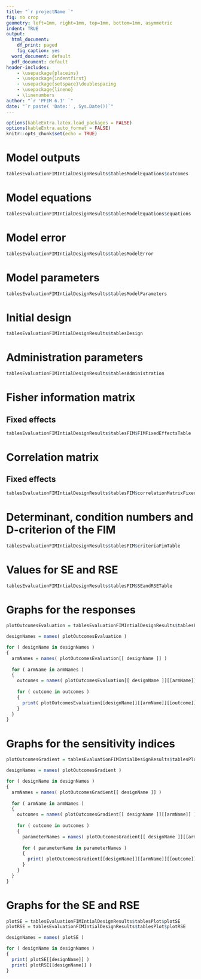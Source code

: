 ---
title: "`r projectName `"
fig: no crop
geometry: left=1mm, right=1mm, top=1mm, bottom=1mm, asymmetric
indent: TRUE
output:
  html_document:
    df_print: paged
    fig_caption: yes
  word_document: default
  pdf_document: default
header-includes: 
    - \usepackage{placeins}
    - \usepackage{indentfirst}
    - \usepackage{setspace}\doublespacing
    - \usepackage{lineno}
    - \linenumbers
author: "`r 'PFIM 6.1' `"
date: "`r paste( 'Date:' , Sys.Date())`"
---

```{r setup, include=FALSE}
options(kableExtra.latex.load_packages = FALSE)
options(kableExtra.auto_format = FALSE)
knitr::opts_chunk$set(echo = TRUE)
```

# Model outputs 

```{r modelOutputs, echo = FALSE, comment='', fig.height = 5, fig.width = 10, fig.align = "center"} 
tablesEvaluationFIMIntialDesignResults$tablesModelEquations$outcomes
```

# Model equations

```{r modelEquations, echo = FALSE, comment='', fig.height = 5, fig.width = 10, fig.align = "center"} 
tablesEvaluationFIMIntialDesignResults$tablesModelEquations$equations
```

# Model error

```{r modelError, echo = FALSE, comment='', fig.height = 5, fig.width = 10, fig.align = "center"} 
tablesEvaluationFIMIntialDesignResults$tablesModelError
```

# Model parameters

```{r modelParameters, echo = FALSE, comment='', fig.height = 5, fig.width = 10, fig.align = "center"} 
tablesEvaluationFIMIntialDesignResults$tablesModelParameters
```

# Initial design 

```{r initialDesignParameters, echo = FALSE, comment='', fig.height = 5, fig.width = 10, fig.align = "center"} 
tablesEvaluationFIMIntialDesignResults$tablesDesign
```

# Administration parameters

```{r administrationParameters, echo = FALSE, comment='', fig.height = 5, fig.width = 10, fig.align = "center"} 
tablesEvaluationFIMIntialDesignResults$tablesAdministration
```

# Fisher information matrix

## Fixed effects

```{r FIMFixedEffectsTable, echo = FALSE, comment='', fig.height = 5, fig.width = 10, fig.align = "center"} 
tablesEvaluationFIMIntialDesignResults$tablesFIM$FIMFixedEffectsTable 
```

# Correlation matrix

## Fixed effects

```{r correlationMatrixFixedEffectsTable, echo = FALSE, comment='', fig.height = 5, fig.width = 10, fig.align = "center"} 
tablesEvaluationFIMIntialDesignResults$tablesFIM$correlationMatrixFixedEffectsTable 
```

# Determinant, condition numbers and D-criterion of the FIM

```{r criteriaFimTable, echo = FALSE, comment='', fig.height = 5, fig.width = 10, fig.align = "center"} 
tablesEvaluationFIMIntialDesignResults$tablesFIM$criteriaFimTable 
```

# Values for SE and RSE

```{r SEandRSETable, echo = FALSE, comment='', fig.height = 5, fig.width = 10, fig.align = "center"} 
tablesEvaluationFIMIntialDesignResults$tablesFIM$SEandRSETable 
```

# Graphs for the responses

```{r plotOutcomesEvaluation, echo = FALSE, comment='', fig.height = 5, fig.width = 10, fig.align = "center"}

plotOutcomesEvaluation = tablesEvaluationFIMIntialDesignResults$tablesPlot$plotOutcomesEvaluation

designNames = names( plotOutcomesEvaluation )

for ( designName in designNames )
{
  armNames = names( plotOutcomesEvaluation[[ designName ]] )
  
  for ( armName in armNames )
  { 
    outcomes = names( plotOutcomesEvaluation[[ designName ]][[armName]] )
    
    for ( outcome in outcomes )
    {
      print( plotOutcomesEvaluation[[designName]][[armName]][[outcome]] )
    }
  }
}
```

# Graphs for the sensitivity indices

```{r plotOutcomesGradient, echo = FALSE, comment='', fig.height = 5, fig.width = 10, fig.align = "center"} 
plotOutcomesGradient = tablesEvaluationFIMIntialDesignResults$tablesPlot$plotOutcomesGradient

designNames = names( plotOutcomesGradient )

for ( designName in designNames )
{
  armNames = names( plotOutcomesGradient[[ designName ]] )
  
  for ( armName in armNames )
  { 
    outcomes = names( plotOutcomesGradient[[ designName ]][[armName]] )
    
    for ( outcome in outcomes )
    {
      parameterNames = names( plotOutcomesGradient[[ designName ]][[armName]][[outcome]] )
      
      for ( parameterName in parameterNames )
      {
        print( plotOutcomesGradient[[designName]][[armName]][[outcome]][[parameterName]] )
      }
    }
  }
}

```

# Graphs for the SE and RSE

```{r plotSEandRSE, echo = FALSE, comment='', fig.height = 5, fig.width = 10, fig.align = "center"} 

plotSE = tablesEvaluationFIMIntialDesignResults$tablesPlot$plotSE
plotRSE = tablesEvaluationFIMIntialDesignResults$tablesPlot$plotRSE

designNames = names( plotSE )

for ( designName in designNames )
{
  print( plotSE[[designName]] )
  print( plotRSE[[designName]] )
}
```
